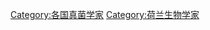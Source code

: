{{portal|人物|荷兰|真菌}}
{{commonscat|Mycologists from the Netherlands}}

[[Category:各国真菌学家|Category:各国真菌学家]]
[[Category:荷兰生物学家|Category:荷兰生物学家]]